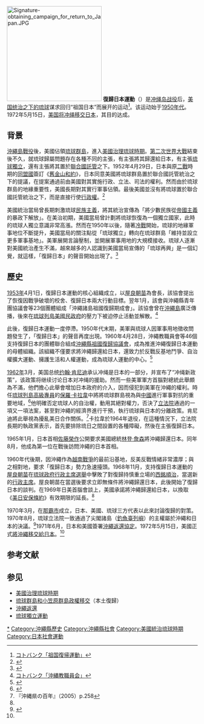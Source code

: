 [[File:Signature-obtaining_campaign_for_return_to_Japan.JPG|250px]]
'''復歸日本運動'''（{{jpn|j=祖国復帰運動|hg=そこくふっきうんどう|rm=Sokoku fukki undō}}）是[[冲绳岛战役|冲绳岛战役]]后，[[美国治理琉球时期|美国统治之下的琉球]]谋求回归“祖国日本”而展开的运动<ref name="undoh">[https://kotobank.jp/word/%E7%A5%96%E5%9B%BD%E5%BE%A9%E5%B8%B0%E9%81%8B%E5%8B%95-1734919 コトバンク「祖国復帰運動」]</ref>。该运动始于[[1950年代|1950年代]]。1972年5月15日，[[冲绳返还|美国将冲绳移交日本]]，其目的达成。

==背景==
[[沖繩島戰役|沖繩島戰役]]後，美國佔領[[琉球群島|琉球群島]]，進入[[美國治理琉球時期|美國治理琉球時期]]。[[第二次世界大戰|第二次世界大戰]]結束後不久，就琉球歸屬問題存在各種不同的主張，有主張將其歸還給日本，有主張[[琉球獨立|琉球獨立]]，還有主張將其置於[[聯合國託管領土|聯合國託管]]之下。1952年4月29日，日本與原[[二戰|二戰]]時期的[[同盟國_(第二次世界大戰)|同盟國]]簽訂《[[舊金山和約|舊金山和約]]》，日本同意美國將琉球群島置於聯合國託管統治之下的提議，在提案通過前由美國對其實施行政、立法、司法的權利。然而由於琉球群島的地緣重要性，美國長期對其實行軍事佔領。最後美國並沒有將琉球置於聯合國託管統治之下，而是直接行使[[行政權|行政權]]。<ref>{{cite news | url = https://www.okinawatimes.co.jp/articles/-/604375 | title = 「沖縄は信託統治下」20年たって訂正　総理府史に誤り | publisher = 沖縄タイムス | date = 2020-07-22 | accessdate = 2021-06-12 | archive-date = 2021-09-11 | archive-url = https://web.archive.org/web/20210911082530/https://www.okinawatimes.co.jp/articles/-/604375 | dead-url = no }}</ref>

美國統治當局曾長期刺激琉球[[民族主義|民族主義]]，將其統治宣傳為「將少數民族從[[帝國主義|帝國主義]]的暴政下解放」。在美治初期，美國當局曾計劃將琉球恢復為一個獨立國家，此時的琉球人獨立意識非常高漲。然而在1950年以後，隨著[[冷戰|冷戰]]開始，琉球的地緣軍事地位不斷提升，美國當局的關注點從「琉球獨立」轉向在琉球群島「維持並設立更多軍事基地」。美軍展開言論壓制，並開展軍事用地的大規模接收。琉球人逐漸對美國統治產生不滿，越來越多的人認識到美國當局宣傳的「琉球再興」是一個幻覺，就這樣，「復歸日本」的聲音開始出現了。<ref>{{cite web | url = http://www.interq.or.jp/tokyo/ystation/okd.html | title = 沖縄独立運動の過去と現在 | access-date = 2021-06-12 | archive-date = 2021-04-14 | archive-url = https://web.archive.org/web/20210414011406/http://www.interq.or.jp/tokyo/ystation/okd.html | dead-url = no }}</ref>

== 歷史 ==
[[1953年|1953年]]4月1日，復歸日本運動的核心組織{{link-ja|沖繩教職員會|沖縄教職員会}}成立，以[[屋良朝苗|屋良朝苗]]為會長，該協會提出了恢復因戰爭破壞的校舍、復歸日本兩大行動目標。翌年1月，該會與沖繩縣青年團協議會等23個團體組成「沖繩諸島祖國復歸期成會」。該協會曾在[[沖繩島|沖繩島]]廣泛傳播，後來在[[琉球列島美國民政府|琉球列島美國民政府]]的壓力下被迫停止活動並解散。<ref name="syokuinkai">[https://kotobank.jp/word/%E6%B2%96%E7%B8%84%E6%95%99%E8%81%B7%E5%93%A1%E4%BC%9A-39921 コトバンク「沖縄教職員会」]</ref>

此後，復歸日本運動一度停滯。1950年代末期，美軍與琉球人因軍事用地徵收問題發生了{{link-ja|全島鬥爭|島ぐるみ闘争}}，「復歸日本」的聲音再度出現。1960年4月28日，沖繩教職員會等46個支持復歸日本的團體聯合組成[[沖繩縣祖國復歸協議會|沖繩縣祖國復歸協議會]]，成為推進沖繩復歸日本運動的母體組織。該組織不僅要求將沖繩歸還給日本，還致力於反戰反基地鬥爭、自治權擴大運動、擁護生活和人權運動，成為琉球人運動的中心。<ref name="kyougikai">{{Cite web |url=https://kotobank.jp/word/%E6%B2%96%E7%B8%84%E7%9C%8C%E7%A5%96%E5%9B%BD%E5%BE%A9%E5%B8%B0%E5%8D%94%E8%AD%B0%E4%BC%9A-169917 |title=コトバンク「沖縄県祖国復帰協議会」 |access-date=2020-09-20 |archive-date=2021-08-21 |archive-url=https://web.archive.org/web/20210821122051/https://kotobank.jp/word/%E6%B2%96%E7%B8%84%E7%9C%8C%E7%A5%96%E5%9B%BD%E5%BE%A9%E5%B8%B0%E5%8D%94%E8%AD%B0%E4%BC%9A-169917 }}</ref>

[[1962年|1962年]]3月，美国总统[[约翰·肯尼迪|约翰·肯尼迪]]承认冲绳是日本的一部分，并宣布了“冲绳新政策”，该政策将继续讨论日本对冲绳的援助。然而一些美軍軍方首腦對總統此舉頗為不滿，他們擔心此舉會增加日本政府的介入，因而侵犯到美軍在沖繩的權利。時任[[琉球列島高級專員|琉球列島高級專員]]的[[保羅·卡拉韋|保羅·卡拉韋]]中將將琉球群島視為與[[中華人民共和國|中國]]進行軍事對抗的重要地域，<ref>{{cite news|last=Eunson|first=Robert|title=Okinawa is Important Nuclear Base|url=http://news.google.com/newspapers?id=79hNAAAAIBAJ&sjid=w4oDAAAAIBAJ&pg=7400,2737177&dq=paul-caraway&hl=en|accessdate=14 July 2011|newspaper=The Free Lance–Star|date=30 April 1964|agency=The Free Lance–Star Publishing Company|location=[[バージニア州|バージニア州]][[フレデリックスバーグ_(バージニア州)|フレデリックスバーグ]]|page=12}}</ref>他明確否定琉球人的自治權，動用其絕對權力，否決了[[立法院_(琉球政府)|立法院]]通過的一項又一項法案，甚至對沖繩的經濟界進行干預，執行琉球與日本的分離政策。肯尼迪將此舉視為擾亂美日合作關係。<ref name="100nen">『沖縄県の百年』（2005）p.258</ref>卡拉韋於1964年退役，在這種情況下，立法院長期的執政黨{{link-ja|沖繩自由民主黨|沖縄自由民主党}}表示，首先要排除琉日之間設置的各種障礙，然後在主張復歸日本。

1965年1月，日本首相[[佐藤榮作|佐藤榮作]]公開要求美國總統[[林登·詹森|林登·詹森]]將沖繩歸還日本。同年8月，他成為第一位在戰後訪問沖繩的日本首相。

1960年代後期，因沖繩作為[[越南戰爭|越南戰爭]]的最前沿基地，反美反戰情緒非常濃厚；與之相對地，要求「復歸日本」勢力急速擡頭。1968年11月，支持復歸日本運動的[[屋良朝苗|屋良朝苗]]在[[第一次琉球政府行政主席通常選舉|琉球政府行政主席選舉]]中擊敗了對復歸持慎重立場的[[西銘順治|西銘順治]]，當選新的[[行政主席_(琉球政府)|行政主席]]。屋良朝苗在當選後要求立即無條件將沖繩歸還日本，此後開始了復歸日本的談判。在1969年日美首腦會談上，美國承諾將沖繩歸還給日本，以換取《[[美日安保條約|美日安保條約]]》有效期限的延長。<ref name="undoh" />

1970年3月，{{link-ja|復歸準備委員會|復帰準備委員会}}在[[那霸市|那霸市]]成立，日本、美國、琉球三方代表以此來討論復歸的對策。1970年8月，琉球立法院一致通過了尖閣諸島（[[釣魚臺列嶼|釣魚臺列嶼]]）的主權屬於沖繩和日本的決議。<ref>{{Cite book|author=新崎盛暉|year=2013|chapter=国家「固有の領土」から、地域住民の「生活圏」へ―沖縄からの視点|title=「領土問題」の論じ方|publisher=[[岩波書店|岩波書店]]|series=岩波ブックレット|isbn=978-4-00-270861-4|page=10-11}}</ref>1971年6月，日本和美國簽署[[沖繩返還協定|沖繩返還協定]]。1972年5月15日，美國正式[[沖繩返還|將沖繩移交給日本]]。<ref name="undoh" />

== 参考文献 ==
{{reflist}}

==参见==
*[[美國治理琉球時期|美國治理琉球時期]]
*[[琉球群島和小笠原群島政權移交|琉球群島和小笠原群島政權移交]]（本土復歸）
*[[沖繩返還|沖繩返還]]
*[[琉球獨立運動|琉球獨立運動]]

[[Category:復歸日本運動|*]]
[[Category:沖繩縣歷史|Category:沖繩縣歷史]]
[[Category:沖繩縣社會|Category:沖繩縣社會]]
[[Category:美國統治琉球時期|Category:美國統治琉球時期]]
[[Category:日本社會運動|Category:日本社會運動]]